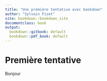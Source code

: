 ```yaml
---
title: "Une première tentative avec bookdown"
author: "Sylvain Fiset"
site: bookdown::bookdown_site
documentclass: book
output:
  bookdown::gitbook: default
  bookdown::pdf_book: default
---
```


# Première tentative

Bonjour

<!-- If you need PDF output, uncomment bookdown::pdf_book above in YAML. You will need a LaTeX installation, e.g., https://yihui.name/tinytex/ -->
